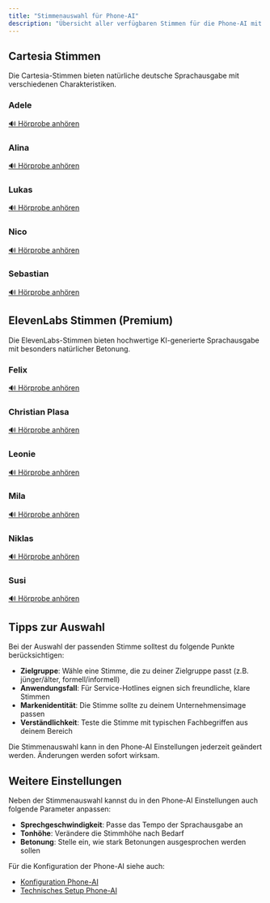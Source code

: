 ```yaml
---
title: "Stimmenauswahl für Phone-AI"
description: "Übersicht aller verfügbaren Stimmen für die Phone-AI mit Hörproben"
---
```


## Cartesia Stimmen

Die Cartesia-Stimmen bieten natürliche deutsche Sprachausgabe mit verschiedenen Charakteristiken.

### Adele

[🔊 Hörprobe anhören](https://assets.dialogshift.com/dialogshift/voices/cartesia_audioAdele.wav)

### Alina

[🔊 Hörprobe anhören](https://assets.dialogshift.com/dialogshift/voices/cartesia_audioAlina.wav)

### Lukas

[🔊 Hörprobe anhören](https://assets.dialogshift.com/dialogshift/voices/cartesia_audioLukas.wav)

### Nico

[🔊 Hörprobe anhören](https://assets.dialogshift.com/dialogshift/voices/cartesia_audioNico.wav)

### Sebastian

[🔊 Hörprobe anhören](https://assets.dialogshift.com/dialogshift/voices/cartesia_audioSebastian.wav)

## ElevenLabs Stimmen (Premium)

Die ElevenLabs-Stimmen bieten hochwertige KI-generierte Sprachausgabe mit besonders natürlicher Betonung.

### Felix

[🔊 Hörprobe anhören](https://assets.dialogshift.com/dialogshift/voices/ElevenLabFelix%20–%20German.mp3)

### Christian Plasa

[🔊 Hörprobe anhören](https://assets.dialogshift.com/dialogshift/voices/ElevenLabsChristianPlasa.mp3)

### Leonie

[🔊 Hörprobe anhören](https://assets.dialogshift.com/dialogshift/voices/ElevenLabsLeonie.mp3)

### Mila

[🔊 Hörprobe anhören](https://assets.dialogshift.com/dialogshift/voices/ElevenLabsMila.mp3)

### Niklas

[🔊 Hörprobe anhören](https://assets.dialogshift.com/dialogshift/voices/ElevenLabsNiklas.mp3)

### Susi

[🔊 Hörprobe anhören](https://assets.dialogshift.com/dialogshift/voices/ElevenLabsSusi.mp3)

## Tipps zur Auswahl

Bei der Auswahl der passenden Stimme solltest du folgende Punkte berücksichtigen:

- **Zielgruppe**: Wähle eine Stimme, die zu deiner Zielgruppe passt (z.B. jünger/älter, formell/informell)
- **Anwendungsfall**: Für Service-Hotlines eignen sich freundliche, klare Stimmen
- **Markenidentität**: Die Stimme sollte zu deinem Unternehmensimage passen
- **Verständlichkeit**: Teste die Stimme mit typischen Fachbegriffen aus deinem Bereich

<Info>
Die Stimmenauswahl kann in den Phone-AI Einstellungen jederzeit geändert werden. Änderungen werden sofort wirksam.
</Info>

## Weitere Einstellungen

Neben der Stimmenauswahl kannst du in den Phone-AI Einstellungen auch folgende Parameter anpassen:

- **Sprechgeschwindigkeit**: Passe das Tempo der Sprachausgabe an
- **Tonhöhe**: Verändere die Stimmhöhe nach Bedarf
- **Betonung**: Stelle ein, wie stark Betonungen ausgesprochen werden sollen

Für die Konfiguration der Phone-AI siehe auch:
- [Konfiguration Phone-AI](/de/phone-ai/konfiguration)
- [Technisches Setup Phone-AI](/de/phone-ai/technisches-setup) 